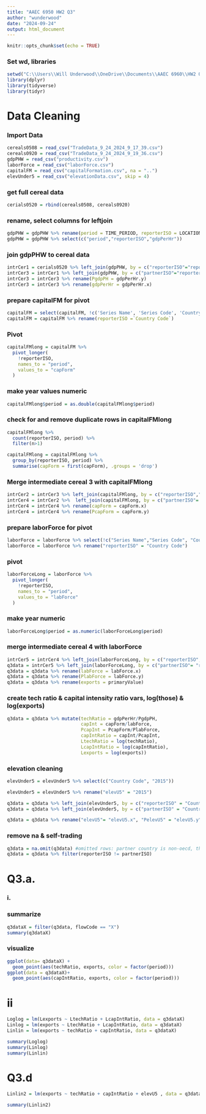 ---
title: "AAEC 6950 HW2 Q3"
author: "wunderwood"
date: "2024-09-24"
output: html_document
---

```{r setup, include=FALSE}
knitr::opts_chunk$set(echo = TRUE)
```

### Set wd, libraries
```{r}
setwd("C:\\Users\\Will Underwood\\OneDrive\\Documents\\AAEC 6960\\HW2 Q3")
library(dplyr)
library(tidyverse)
library(tidyr)
```

# Data Cleaning

### Import Data
```{r}
cereals0508 = read_csv("TradeData_9_24_2024_9_17_39.csv")
cereals0920 = read_csv("TradeData_9_24_2024_9_19_36.csv")
gdpPHW = read_csv("productivity.csv")
laborForce = read_csv("laborForce.csv")
capitalFM = read_csv("capitalFormation.csv", na = "..")
elevUnder5 = read_csv("elevationData.csv", skip = 4)
```

### get full cereal data
```{r}
cerials0520 = rbind(cereals0508, cereals0920)
```

### rename, select columns for leftjoin
```{r}
gdpPHW = gdpPHW %>% rename(period = TIME_PERIOD, reporterISO = LOCATION, gdpPerHr = OBS_VALUE)
gdpPHW = gdpPHW %>% select(c("period","reporterISO","gdpPerHr"))
```

### join gdpPHW to cereal data
```{r}
intrCer1 = cerials0520 %>% left_join(gdpPHW, by = c("reporterISO"="reporterISO", "period" = "period"))
intrCer3 = intrCer1 %>% left_join(gdpPHW, by = c("partnerISO"="reporterISO", "period" = "period"))
intrCer3 = intrCer3 %>% rename(PgdpPH = gdpPerHr.y)
intrCer3 = intrCer3 %>% rename(gdpPerHr = gdpPerHr.x)
```

### prepare capitalFM for pivot
```{r}
capitalFM = select(capitalFM, !c('Series Name', 'Series Code', 'Country Name'))
capitalFM = capitalFM %>% rename(reporterISO =`Country Code`)
```

### Pivot
```{r}
capitalFMlong = capitalFM %>% 
  pivot_longer(
    !reporterISO,
    names_to = "period",
    values_to = "capForm"
  )
```

### make year values numeric
```{r}
capitalFMlong$period = as.double(capitalFMlong$period)
```

### check for and remove duplicate rows in capitalFMlong
```{r}
capitalFMlong %>%
  count(reporterISO, period) %>% 
  filter(n>1)

capitalFMlong = capitalFMlong %>% 
  group_by(reporterISO, period) %>% 
  summarise(capForm = first(capForm), .groups = 'drop')
```

### Merge intermediate cereal 3 with capitalFMlong
```{r}
intrCer2 = intrCer3 %>% left_join(capitalFMlong, by = c("reporterISO","period"))
intrCer4 = intrCer2 %>%  left_join(capitalFMlong, by = c("partnerISO"= "reporterISO", "period" = "period"))
intrCer4 = intrCer4 %>% rename(capForm = capForm.x)
intrCer4 = intrCer4 %>% rename(PcapForm = capForm.y)

```

### prepare laborForce for pivot
```{r}
laborForce = laborForce %>% select(!c("Series Name","Series Code", "Country Name"))
laborForce = laborForce %>% rename("reporterISO" = "Country Code")

```

### pivot
```{r}
laborForceLong = laborForce %>% 
  pivot_longer(
    !reporterISO,
    names_to = "period",
    values_to = "labForce"
  )
```

### make year numeric
```{r}
laborForceLong$period = as.numeric(laborForceLong$period)
```


### merge intermediate cereal 4 with laborForce
```{r}
intrCer5 = intrCer4 %>% left_join(laborForceLong, by = c("reporterISO", "period"))
q3data = intrCer5 %>% left_join(laborForceLong, by = c("partnerISO"= "reporterISO", "period"))
q3data = q3data %>% rename(labForce = labForce.x)
q3data = q3data %>% rename(PlabForce = labForce.y)
q3data = q3data %>% rename(exports = primaryValue)
```

### create tech ratio & capital intensity ratio vars, log(those) & log(exports)
```{r}
q3data = q3data %>% mutate(techRatio = gdpPerHr/PgdpPH, 
                           capInt = capForm/labForce,
                           PcapInt = PcapForm/PlabForce,
                           capIntRatio = capInt/PcapInt,
                           LtechRatio = log(techRatio),
                           LcapIntRatio = log(capIntRatio),
                           Lexports = log(exports))
```

### elevation cleaning
```{r}
elevUnder5 = elevUnder5 %>% select(c("Country Code", "2015"))

elevUnder5 = elevUnder5 %>% rename("elevU5" = "2015")

```
```{r}
q3data = q3data %>% left_join(elevUnder5, by = c("reporterISO" = "Country Code"))
q3data = q3data %>% left_join(elevUnder5, by = c("partnerISO" = "Country Code"))

q3data = q3data %>% rename("elevU5"= "elevU5.x", "PelevU5" = "elevU5.y")
```

### remove na & self-trading
```{r}
q3data = na.omit(q3data) #omitted rows: partner country is non-oecd, thus not in labor, capital, or tech data
q3data = q3data %>% filter(reporterISO != partnerISO)
```

# Q3.a.
### i.
### summarize
```{r}
q3dataX = filter(q3data, flowCode == "X")
summary(q3dataX)
```

### visualize
```{r}
ggplot(data= q3dataX) +
  geom_point(aes(techRatio, exports, color = factor(period)))
ggplot(data = q3dataX)+
  geom_point(aes(capIntRatio, exports, color = factor(period)))
```

# ii
```{r}
Loglog = lm(Lexports ~ LtechRatio + LcapIntRatio, data = q3dataX)
Linlog = lm(exports ~ LtechRatio + LcapIntRatio, data = q3dataX)
Linlin = lm(exports ~ techRatio + capIntRatio, data = q3dataX)

summary(Loglog)
summary(Linlog)
summary(Linlin)
```
# Q3.d
```{r}
Linlin2 = lm(exports ~ techRatio + capIntRatio + elevU5 , data = q3dataX)

summary(Linlin2)
```





